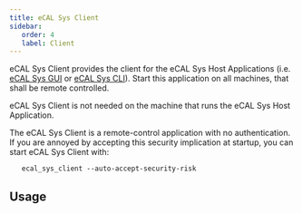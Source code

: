 ```yaml
---
title: eCAL Sys Client
sidebar:
   order: 4
   label: Client
---
```




eCAL Sys Client provides the client for the eCAL Sys Host Applications (i.e. [eCAL Sys GUI](/using_ecal/applications/ecal-sys/ecal_sys_gui/) or [eCAL Sys CLI](/using_ecal/applications/ecal-sys/ecal_sys_cli/)).
Start this application on all machines, that shall be remote controlled.

eCAL Sys Client is not needed on the machine that runs the eCAL Sys Host Application.

<Aside type="caution" title="Important">
   The eCAL Sys Client is a remote-control application with no authentication.
   If you are annoyed by accepting this security implication at startup, you can start eCAL Sys Client with:

   ```shell
      ecal_sys_client --auto-accept-security-risk
   ```
</Aside>

## Usage

<Code code={sysClientUsageTXT} lang="text" title="sys_client_usage.txt"/>
